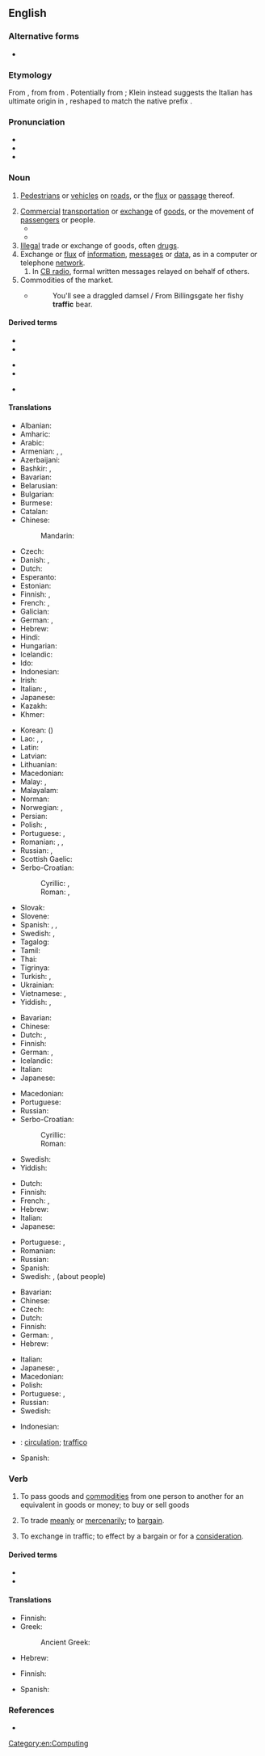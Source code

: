 ==English==
{{wikipedia}}

===Alternative forms===
* {{l|en|traffick}}

===Etymology===
From {{bor|en|frm|trafique||traffic}}, from {{der|en|it|traffico||traffic}} from {{m|it|trafficare||to carry on trade}}. Potentially from {{der|en|VL.|*trānsfrīcāre||to rub across}}; Klein instead suggests the Italian has ultimate origin in {{der|en|ar|تَفْرِيق||distribution, dispersion}}, reshaped to match the native prefix {{m|it|tra-||trans-}}.

===Pronunciation===
* {{IPA|en|/ˈtɹæfɪk/}}
* {{audio|en|en-us-traffic.ogg|Audio (US)}}
* {{rhymes|en|æfɪk}}

===Noun===
{{en-noun|-|s}}

# [[pedestrian|Pedestrians]] or [[vehicle]]s on [[road]]s, or the [[flux]] or [[passage]] thereof.
#: {{ux|en|The '''traffic''' is slow during rush hour.}}
# [[commercial|Commercial]] [[transportation]] or [[exchange]] of [[goods]], or the movement of [[passenger]]s or people.
#* {{quote-text|en|year=1719|author={{w|Daniel Defoe}}|title={{w|Robinson Crusoe}}|passage=I had three large axes, and abundance of hatchets (for we carried the hatchets for '''traffic''' with the Indians).}}
#* {{quote-book|en|year=2007|author=John Darwin|title=After Tamerlane|publisher=Penguin|page=12
|passage=Its units of study are regions or oceans, long-distance trades [...], the '''traffic''' of cults and beliefs between cultures and continents.}}
# [[illegal|Illegal]] trade or exchange of goods, often [[drug]]s.
# Exchange or [[flux]] of [[information]], [[message]]s or [[data]], as in a computer or telephone [[network]].
## In [[CB radio]], formal written messages relayed on behalf of others.
# Commodities of the market.
#* {{quote-book|en|1716|{{w|John Gay}}|{{w|Trivia (poem)|Trivia, or The Art of Walking the Streets of London}}|https://rpo.library.utoronto.ca/poems/trivia-or-art-walking-streets-london}}
#*: You'll see a draggled damsel / From Billingsgate her fishy '''traffic''' bear.

====Derived terms====
{{rel-top3|Terms derived from ''traffic'' (noun)}}
* {{l|en|air traffic}}
* {{l|en|go play in the traffic}}
{{rel-mid3}}
* {{l|en|mixed-traffic}}
* {{l|en|traffic boy}}
{{rel-mid3}}
* {{l|en|traffic jam}}
{{rel-bottom}}

====Translations====
{{trans-top|pedestrians or vehicles on roads or on the air}}
* Albanian: {{t+|sq|trafik|m}}
* Amharic: {{t|am|ትራፊክ|sc=Ethi}}
* Arabic: {{t|ar|مُرُور|m}}
* Armenian: {{t|hy|երթեւեկություն|sc=Armn}}, {{t|hy|երթևեկություն}}, {{t|hy|երթևեկում}}
* Azerbaijani: {{t|az|yol hərəkəti}}
* Bashkir: {{t|ba|хәрәкәт|sc=Cyrl}}, {{t|ba|[[юл]] [[хәрәкәт|хәрәкәте]]|sc=Cyrl}}
* Bavarian: {{t|bar|Vakea}}
* Belarusian: {{t|be|рух|m|sc=Cyrl}}
* Bulgarian: {{t+|bg|движе́ние|n|sc=Cyrl}}
* Burmese: {{t+|my|အသွားအလာ|sc=Mymr}}
* Catalan: {{t|ca|tràfic|m}}
* Chinese:
*: Mandarin: {{t+|cmn|交通|tr=jiāotōng|sc=Hani}}
* Czech: {{t+|cs|doprava|f}}
* Danish: {{t+|da|trafik}}, {{t|da|færdsel}}
* Dutch: {{t+|nl|verkeer|n}}
* Esperanto: {{t|eo|trafiko}}
* Estonian: {{t|et|liiklus}}
* Finnish: {{t+|fi|liikenne}}, {{t+|fi|lentoliikenne}}
* French: {{t+|fr|circulation|f}}, {{t+|fr|trafic|m}}
* Galician: {{t|gl|tráfico|m}}
* German: {{t+|de|Verkehr|m}}, {{t+|de|Personenverkehr|m}}
* Hebrew: {{t+|he|תְּנוּעָה|f|tr=t'nu'á}}
* Hindi: {{t+|hi|यातायात|f|sc=Deva}}
* Hungarian: {{t+|hu|forgalom}}
* Icelandic: {{t|is|umferð|f}}
* Ido: {{t+|io|trafiko}}
* Indonesian: {{t+|id|lalu lintas}}
* Irish: {{t|ga|trácht|m}}
* Italian: {{t+|it|traffico|m}}, {{t+|it|viabilità|f}}
* Japanese: {{t+|ja|交通|tr=こうつう, kōtsū|sc=Jpan}}
* Kazakh: {{t|kk|қозғалыс|sc=Cyrl}}
* Khmer: {{t+|km|ចរាចរ}}
{{trans-mid}}
* Korean: {{t+|ko|교통}} ({{t+|ko|交通}})
* Lao: {{t|lo|ການຈະລາຈອນ}}, {{t|lo|ການສັນຈອນ}}, {{t|lo|ຄົມມະນາຄົມ}}
* Latin: {{t+|la|transitus|m}}
* Latvian: {{t|lv|satiksme|f}}
* Lithuanian: {{t|lt|eismas|m}}
* Macedonian: {{t|mk|соо́браќај|m}}
* Malay: {{t|ms|lalu lintas}}, {{t|ms|trafik}}
* Malayalam: {{t+|ml|ഗതാഗതം}}
* Norman: {{t|nrf|trafi|m}}
* Norwegian: {{t+|no|trafikk|m}}, {{t|no|ferdsel}}
* Persian: {{t+|fa|ترافیک|tr=terâfik|sc=fa-Arab}}
* Polish: {{t+|pl|ruch|m}}, {{t+|pl|komunikacja|f}}
* Portuguese: {{t+|pt|tráfego|m}}, {{t+|pt|trânsito|m}}
* Romanian: {{t+|ro|circulație|f}}, {{t+|ro|trafic|n}}, {{t|ro|circulație rutieră|f}}
* Russian: {{t+|ru|движе́ние|n}}, {{t+|ru|тра́фик|m}} {{qualifier|colloquial}}
* Scottish Gaelic: {{t|gd|trafaig|f}}
* Serbo-Croatian:
*: Cyrillic: {{t|sh|саобраћај|m}}, {{t|sh|промет|m}}
*: Roman: {{t+|sh|saobraćaj|m}}, {{t+|sh|promet|m}}
* Slovak: {{t+|sk|doprava|f}}
* Slovene: {{t|sl|promet|m}}
* Spanish: {{t+|es|tráfico|m}}, {{t|es|tránsito|m}} {{qualifier|Latin America}}, {{t+|es|circulación|f}}
* Swedish: {{t+|sv|trafik|c}}, {{t+|sv|samfärdsel|c}}
* Tagalog: {{t|tl|trapiko}}
* Tamil: {{t|ta|திரக்கு}}
* Thai: {{t+|th|จราจร}}
* Tigrinya: {{t|ti|ትራፊክ}}
* Turkish: {{t+|tr|trafik}}, {{t+|tr|seyrüsefer}}
* Ukrainian: {{t+|uk|рух|m|sc=Cyrl}}
* Vietnamese: {{t+|vi|giao thông|alt=sự giao thông}}, {{t+|vi|giao thông}}
* Yiddish: {{t|yi|אומגאַנג|m|sc=Hebr}}, {{t|yi|פֿאַרקער|m|sc=Hebr}}
{{trans-bottom}}

{{trans-top|commercial transportation or exchange of goods}}
* Bavarian: {{t|bar|Vakea}}
* Chinese: {{t+|zh|交易}}
* Dutch: {{t+|nl|handel|m}}, {{t+|nl|verkeer|n}}
* Finnish: {{t+|fi|kauppa}}
* German: {{t+|de|Verkehr|m}}, {{t+|de|Warenverkehr|m}}
* Icelandic: {{t+|is|viðskipti|n-p}}
* Italian: {{t+|it|traffico|m}}
* Japanese: {{t+|ja|取引|tr=とりひき, torihiki|sc=Jpan}}
{{trans-mid}}
* Macedonian: {{t|mk|про́мет|m}}
* Portuguese: {{t+|pt|tráfego|m}}
* Russian: {{t+|ru|торго́вля|f}}
* Serbo-Croatian:
*: Cyrillic: {{t|sh|промет|m}}
*: Roman: {{t+|sh|promet|m}}
* Swedish: {{t+|sv|handel|c}}
* Yiddish: {{t|yi|פֿאַרקער|m|sc=Hebr}}
{{trans-bottom}}

{{trans-top|illegal trade or exchange of goods, often drugs}}
* Dutch: {{t|nl|zwarte handel|m}}
* Finnish: {{t|fi|mustapörssi}}
* French: {{t+|fr|traite|f}}, {{t+|fr|trafic|m}}
* Hebrew: {{t+|he|סחר|m|tr=sákhar|sc=Hebr}}
* Italian: {{t+|it|tratta|f}}
* Japanese: {{t+|ja|取引|tr=とりひき, torihiki|sc=Jpan}}
{{trans-mid}}
* Portuguese: {{t+|pt|trata|f}}, {{t+|pt|tráfico|m}}
* Romanian: {{t+|ro|trafic|n}}
* Russian: {{t+|ru|торго́вля|f}}
* Spanish: {{t+|es|trata|f}}
* Swedish: {{t|sv|illegal handel|c}}, {{t+|sv|trafficking|c}} (about people)
{{trans-bottom}}

{{trans-top|exchange or flux of information, messages or data}}
* Bavarian: {{t|bar|Vakea}}
* Chinese: {{t+|zh|流量}}
* Czech: {{t+|cs|provoz|m}}
* Dutch: {{t+|nl|verkeer|n}}
* Finnish: {{t+|fi|tietoliikenne}}
* German: {{t+|de|Verkehr|m}}, {{t|de|Datenverkehr|m}}
* Hebrew: {{t|he|עומס|m|tr=ómes|sc=Hebr}}
{{trans-mid}}
* Italian: {{t+|it|traffico|m}}
* Japanese: {{t|ja|交信|tr=こうしん, kōshin|sc=Jpan}}, {{t+|ja|トラフィック|tr=torafikku|sc=Jpan}}
* Macedonian: {{t|mk|соо́браќај|m}}
* Polish: {{t+|pl|komunikacja|f}}
* Portuguese: {{t+|pt|tráfego|m}}, {{t+|pt|trânsito|m}}
* Russian: {{t+|ru|тра́фик|m}}
* Swedish: {{t+|sv|trafik|c}}
{{trans-bottom}}

{{checktrans-top}}
* Indonesian: {{t-check|id|lalu-lintas}}
* {{ttbc|ia}}: [[circulation]]; [[traffico]]
{{trans-mid}}
* Spanish: {{t+check|es|tráfico|m}}
{{trans-bottom}}

===Verb===
{{en-verb|traffick}}

# {{lb|en|intransitive}} To pass goods and [[commodity|commodities]] from one person to another for an equivalent in goods or money; to buy or sell goods
#: {{syn|en|trade}}
# {{lb|en|intransitive}} To trade [[meanly]] or [[mercenarily]]; to [[bargain]].
# {{lb|en|transitive}} To exchange in traffic; to effect by a bargain or for a [[consideration]].

====Derived terms====
* {{l|en|trafficker}}
* {{l|en|trafficking}}

====Translations====
{{trans-top|To pass goods and commodities from one person to another for an equivalent in goods or money}}
* Finnish: {{t|fi|käydä kauppaa}}
* Greek:
*: Ancient Greek: {{t|grc|ἐμπορεύομαι}}
{{trans-mid}}
* Hebrew: {{t+|he|סחר|tr=sakhár|sc=Hebr}}
{{trans-bottom}}

{{trans-top|To trade meanly or mercenarily;}}
* Finnish: {{t+|fi|tinkiä}}
{{trans-mid}}
* Spanish: {{t+|es|traficar}}
{{trans-bottom}}

{{trans-top|To exchange in traffic; to effect by a bargain or for a consideration}}
{{trans-mid}}
{{trans-bottom}}

===References===
* {{R:Webster 1913}}

[[Category:en:Computing]]